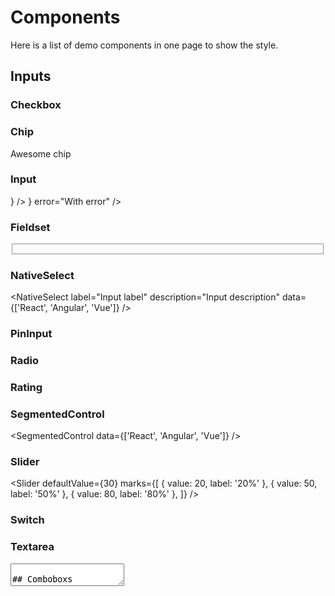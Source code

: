 # Components

Here is a list of demo components in one page to show the style.


## Inputs

### Checkbox


<Stack>
  <Checkbox defaultChecked={false} label="Default checkbox" />
  <Checkbox defaultChecked={false} indeterminate label="Indeterminate checkbox" />
  <Checkbox defaultChecked label="Checked checkbox" />
  <Checkbox defaultChecked variant="outline" label="Outline checked checkbox" />
  <Checkbox variant="outline" indeterminate label="Outline indeterminate checkbox" />
  <Checkbox disabled label="Disabled checkbox" />
  <Checkbox disabled defaultChecked label="Disabled checked checkbox" />
  <Checkbox disabled indeterminate label="Disabled indeterminate checkbox" />
</Stack>

### Chip


<Chip defaultChecked>Awesome chip</Chip>

### Input


<Stack>
  <TextInput label="Input label" description="Input description" placeholder="Input placeholder" withAsterisk leftSection={<IconAt style={{ width: rem(18), height: rem(18) }} />} />
  <TextInput label="Input label" description="Input description" placeholder="Input placeholder" withAsterisk leftSection={<IconAt style={{ width: rem(18), height: rem(18) }} />} error="With error" />
</Stack>

### Fieldset


<Fieldset legend="Personal information">
  <TextInput label="Your name" placeholder="Your name" />
  <TextInput label="Email" placeholder="Email" mt="md" />
</Fieldset>

### NativeSelect


<NativeSelect label="Input label" description="Input description" data={['React', 'Angular', 'Vue']} />

### PinInput


<PinInput />

### Radio


<Stack>
  <Radio defaultChecked={false} label="Default radio" />
  <Radio defaultChecked label="Checked radio" />
  <Radio defaultChecked variant="outline" label="Outline checked radio" />
  <Radio disabled label="Disabled radio" />
  <Radio disabled defaultChecked label="Disabled checked radio" />
</Stack>

### Rating


<Rating />

### SegmentedControl


<SegmentedControl data={['React', 'Angular', 'Vue']} />

### Slider


<Slider
  defaultValue={30}
  marks={[
    { value: 20, label: '20%' },
    { value: 50, label: '50%' },
    { value: 80, label: '80%' },
  ]}
/>

### Switch


<Switch defaultChecked label="I agree to sell my privacy" />

### Textarea


<Textarea label="Textarea label" placeholder="Textarea placeholder" />

## Comboboxs

### Autocomplete


<Autocomplete data={['React', 'Angular', 'Vue']} label="Your favorite library" placeholder="Pick value or enter anything" />

### Combobox


<ComboboxDemo />

### MultiSelect


<MultiSelect data={['React', 'Angular', 'Vue']} label="Your favorite libraries" placeholder="Pick value" />

### Select


<Select data={['React', 'Angular', 'Vue']} label="Your favorite library" placeholder="Pick value" />

### TagsInput


<TagsInput label="Press Enter to submit a tag" placeholder="Enter tag" />

## Buttons

### ActionIcon


<ActionIcon variant="filled" aria-label="Settings">
  <IconAdjustments size="1rem" stroke={1.5} />
</ActionIcon>

### Button


<Button size="lg" my="lg">Button Demo</Button>

<Stack align="flex-start">
  <div>
    <Button variant="default">Build with RSS3</Button> (default)
  </div>
  <div>
   <Button>Build with RSS3</Button> (filled)
  </div>
  <div>
    <Button variant="light">Build with RSS3</Button> (light)
  </div>
  <div>
   <Button variant="outline">Build with RSS3</Button> (outline)
  </div>
  <div>
   <Button variant="subtle">Build with RSS3</Button> (subtle)
  </div>
  <div>
    <Button variant="transparent">Build with RSS3</Button> (transparent)
  </div>
  <div>
    <Button variant="white">Build with RSS3</Button> (white)
  </div>
</Stack>

### CloseButton


<CloseButton />

## Navigation

### Anchor


<Anchor href="https://rss3.io">RSS3 Website</Anchor>

### Breadcrumbs


<Breadcrumbs>
  <Anchor href="https://rss3.io">RSS3</Anchor>
  <Anchor href="https://rss3.io">RSS3 Website</Anchor>
  <Anchor href="https://rss3.io">RSS3 Docs</Anchor>
</Breadcrumbs>

### Burger


<BurgerDemo />

### Navlink


<div className='max-w-[300px]'>
  <NavlinkDemo />
</div>

### Pagination


<Pagination total={10} />

### Stepper


<StepperDemo />

### Tabs


<TabsDemo />

## Feedback

### Alert


<div className='max-w-[500px]'>
  <Alert variant="light" color="blue" title="Alert title" icon={<IconInfoCircle />}>
    Lorem ipsum dolor sit, amet consectetur adipisicing elit. At officiis, quae tempore necessitatibus placeat saepe.
  </Alert>
</div>

### Loader


<Loader />

### Notification


<Notification title="We notify you that" maw="500">
  You are now obligated to give a star to Mantine project on GitHub
</Notification>

### Progress


<Progress value={50} />

<Space h="lg" />


<ProgressRoot size={40}>
  <Tooltip label="Documents – 33Gb">
    <ProgressSection value={33} color="cyan">
      <ProgressLabel>Documents</ProgressLabel>
    </ProgressSection>
  </Tooltip>

  <Tooltip label="Photos – 28Gb">
    <ProgressSection value={28} color="pink">
      <ProgressLabel>Photos</ProgressLabel>
    </ProgressSection>
  </Tooltip>

  <Tooltip label="Other – 15Gb">
    <ProgressSection value={15} color="orange">
      <ProgressLabel>Other</ProgressLabel>
    </ProgressSection>
  </Tooltip>
</ProgressRoot>

### RingProgress


<RingProgress
  label={
    <Text size="xs" ta="center" my="0">
      Application data usage
    </Text>
  }
  sections={[
    { value: 40, color: 'cyan' },
    { value: 15, color: 'orange' },
    { value: 15, color: 'grape' },
  ]}
/>

### Skeleton


<Skeleton height={50} circle mb="xl" />
<Skeleton height={8} radius="xl" />
<Skeleton height={8} mt={6} radius="xl" />
<Skeleton height={8} mt={6} width="70%" radius="xl" />

## Overlays

### Dialog


<DialogDemo />

### Drawer


<DrawerDemo />

### HoverCard


<HoverCardDemo />

### Menu


<MenuDemo />

### Modal


<ModalDemo />

### Popover


<PopoverDemo />

### Tooltip


<TooltipDemo />

## Data Display

### Accordion


<AccordionDemo />

### Badge


<Stack>
  <Badge variant='filled'>Badge</Badge>
  <Badge variant='light'>Badge</Badge>
  <Badge variant='outline'>Badge</Badge>
  <Badge variant='dot'>Badge</Badge>
  <Badge variant='transparent'>Badge</Badge>
  <Badge variant="default">Badge</Badge>
  <Badge variant='white'>Badge</Badge>
</Stack>

### Card


<CardDemo />

### Indicator



<Indicator w="fit-content">
  <Avatar
    size="lg"
    radius="sm"
    src="https://raw.githubusercontent.com/mantinedev/mantine/master/.demo/avatars/avatar-1.png"
  />
</Indicator>

### Timeline


<TimelineDemo />
